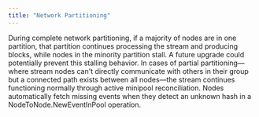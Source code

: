 ```yaml
---
title: "Network Partitioning"
---
```


During complete network partitioning, if a majority of nodes are in one partition, that partition continues processing the stream and producing blocks, while nodes in the minority partition stall. A future upgrade could potentially prevent this stalling behavior. In cases of partial partitioning—where stream nodes can't directly communicate with others in their group but a connected path exists between all nodes—the stream continues functioning normally through active minipool reconciliation. Nodes automatically fetch missing events when they detect an unknown hash in a NodeToNode.NewEventInPool operation.